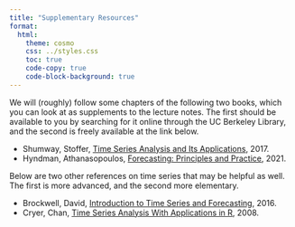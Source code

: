 ```yaml
---
title: "Supplementary Resources"
format:
  html:
    theme: cosmo
    css: ../styles.css
    toc: true
    code-copy: true
    code-block-background: true
---
```


We will (roughly) follow some chapters of the following two books, which you can look at as supplements to the lecture notes. The first should be available to you by searching for it online through the UC Berkeley Library, and the second is freely available at the link below.

- Shumway, Stoffer, [Time Series Analysis and Its Applications](https://link.springer.com/book/10.1007/978-3-319-52452-8), 2017.
- Hyndman, Athanasopoulos, [Forecasting: Principles and Practice](https://otexts.com/fpp3/), 2021. 

Below are two other references on time series that may be helpful as well. The first is more advanced, and the second more elementary.

- Brockwell, David, [Introduction to Time Series and Forecasting](https://link.springer.com/book/10.1007/978-3-319-29854-2), 2016.
- Cryer, Chan, [Time Series Analysis With Applications in R](https://link.springer.com/book/10.1007/978-0-387-75959-3), 2008. 